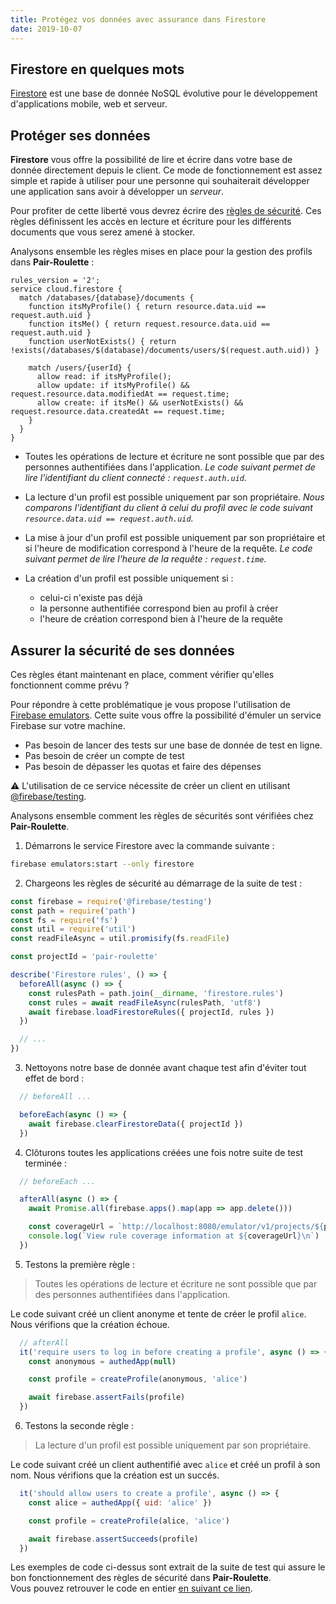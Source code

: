 ```yaml
---
title: Protégez vos données avec assurance dans Firestore
date: 2019-10-07
---
```


## Firestore en quelques mots

[Firestore](https://cloud.google.com/firestore/) est une base de donnée NoSQL évolutive pour le développement
d'applications mobile, web et serveur.

## Protéger ses données

**Firestore** vous offre la possibilité de lire et écrire dans votre base de 
donnée directement depuis le client.
Ce mode de fonctionnement est assez simple et rapide à utiliser pour une personne 
qui souhaiterait développer une application sans avoir à développer un *serveur*.

Pour profiter de cette liberté vous devrez écrire des 
[règles de sécurité](https://cloud.google.com/firestore/docs/security/get-started).
Ces règles définissent les accès en lecture et écriture pour les différents 
documents que vous serez amené à stocker.

Analysons ensemble les règles mises en place pour la gestion des profils dans 
**Pair-Roulette** :

```
rules_version = '2';
service cloud.firestore {
  match /databases/{database}/documents {
    function itsMyProfile() { return resource.data.uid == request.auth.uid }
    function itsMe() { return request.resource.data.uid == request.auth.uid }
    function userNotExists() { return !exists(/databases/$(database)/documents/users/$(request.auth.uid)) }
    
    match /users/{userId} {
      allow read: if itsMyProfile();
      allow update: if itsMyProfile() && request.resource.data.modifiedAt == request.time;
      allow create: if itsMe() && userNotExists() && request.resource.data.createdAt == request.time;
    }
  }
}
```

* Toutes les opérations de lecture et écriture ne sont possible que par des 
personnes authentifiées dans l'application. 
*Le code suivant permet de lire l'identifiant du client connecté : 
`request.auth.uid`.*

* La lecture d'un profil est possible uniquement par son propriétaire.
*Nous comparons l'identifiant du client à celui du profil avec le code suivant 
`resource.data.uid == request.auth.uid`.*

* La mise à jour d'un profil est possible uniquement par son propriétaire et 
si l'heure de modification correspond à l'heure de la requête.
*Le code suivant permet de lire l'heure de la requête : `request.time`.*

* La création d'un profil est possible uniquement si : 
  * celui-ci n'existe pas déjà
  * la personne authentifiée correspond bien au profil à créer
  * l'heure de création correspond bien à l'heure de la requête 

## Assurer la sécurité de ses données

Ces règles étant maintenant en place, comment vérifier qu'elles fonctionnent comme prévu ?  

Pour répondre à cette problématique je vous propose l'utilisation de [Firebase emulators](https://firebase.google.com/docs/emulator-suite).
Cette suite vous offre la possibilité d'émuler un service Firebase sur votre 
machine.

* Pas besoin de lancer des tests sur une base de donnée de test en ligne.
* Pas besoin de créer un compte de test
* Pas besoin de dépasser les quotas et faire des dépenses

⚠️ L'utilisation de ce service nécessite de créer un client en utilisant [@firebase/testing](https://www.npmjs.com/package/@firebase/testing).

Analysons ensemble comment les règles de sécurités sont vérifiées chez **Pair-Roulette**.

1. Démarrons le service Firestore avec la commande suivante :
```sh
firebase emulators:start --only firestore
```

2. Chargeons les règles de sécurité au démarrage de la suite 
de test :

```js
const firebase = require('@firebase/testing')
const path = require('path')
const fs = require('fs')
const util = require('util')
const readFileAsync = util.promisify(fs.readFile)

const projectId = 'pair-roulette'

describe('Firestore rules', () => {
  beforeAll(async () => {
    const rulesPath = path.join(__dirname, 'firestore.rules')
    const rules = await readFileAsync(rulesPath, 'utf8')
    await firebase.loadFirestoreRules({ projectId, rules })
  })

  // ...
})
```

3. Nettoyons notre base de donnée avant chaque test afin d'éviter tout effet 
de bord :

```js
  // beforeAll ...

  beforeEach(async () => {
    await firebase.clearFirestoreData({ projectId })
  })
```

4. Clôturons toutes les applications créées une fois notre suite de test 
terminée :

```js
  // beforeEach ...

  afterAll(async () => {
    await Promise.all(firebase.apps().map(app => app.delete()))

    const coverageUrl = `http://localhost:8080/emulator/v1/projects/${projectId}:ruleCoverage.html`
    console.log(`View rule coverage information at ${coverageUrl}\n`)
  })
```

5. Testons la première règle :

> Toutes les opérations de lecture et écriture ne sont possible que par des 
> personnes authentifiées dans l'application.

Le code suivant créé un client anonyme et tente de créer le profil `alice`.  
Nous vérifions que la création échoue.

```js
  // afterAll
  it('require users to log in before creating a profile', async () => {
    const anonymous = authedApp(null)

    const profile = createProfile(anonymous, 'alice')

    await firebase.assertFails(profile)
  })
```

6. Testons la seconde règle :

> La lecture d'un profil est possible uniquement par son propriétaire.

Le code suivant créé un client authentifié avec `alice` et créé un profil à 
son nom.
Nous vérifions que la création est un succés.

```js
  it('should allow users to create a profile', async () => {
    const alice = authedApp({ uid: 'alice' })

    const profile = createProfile(alice, 'alice')

    await firebase.assertSucceeds(profile)
  })
```


Les exemples de code ci-dessus sont extrait de la suite de test qui assure le bon fonctionnement des règles de sécurité dans **Pair-Roulette**.  
Vous pouvez retrouver le code en entier [en suivant ce lien](https://github.com/charlyx/pair-roulette/blob/ec5bc37700f92e7fd6ff793f56af2070afc51ac3/packages/app/src/firestore.rules.spec.js).
